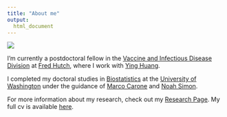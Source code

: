 ```yaml
---
title: "About me"
output: 
  html_document
---
```


![](./images/grad_photo_straight_medium.jpg)

I'm currently a postdoctoral fellow in the [Vaccine and Infectious Disease Division](https://www.fredhutch.org/en/research/divisions/vaccine-infectious-disease-division.html) at [Fred Hutch](https://www.fredhutch.org/en.html), where I work with [Ying Huang](https://www.fredhutch.org/en/faculty-lab-directory/huang-ying.html). 

I completed my doctoral studies in [Biostatistics](https://www.biostat.washington.edu/) at the [University of Washington](https://www.washington.edu/) under the guidance of [Marco Carone](http://faculty.washington.edu/mcarone/about.html) and [Noah Simon](http://faculty.washington.edu/nrsimon/).

For more information about my research, check out my [Research Page](research.html). My full cv is available [here](cv.html). 